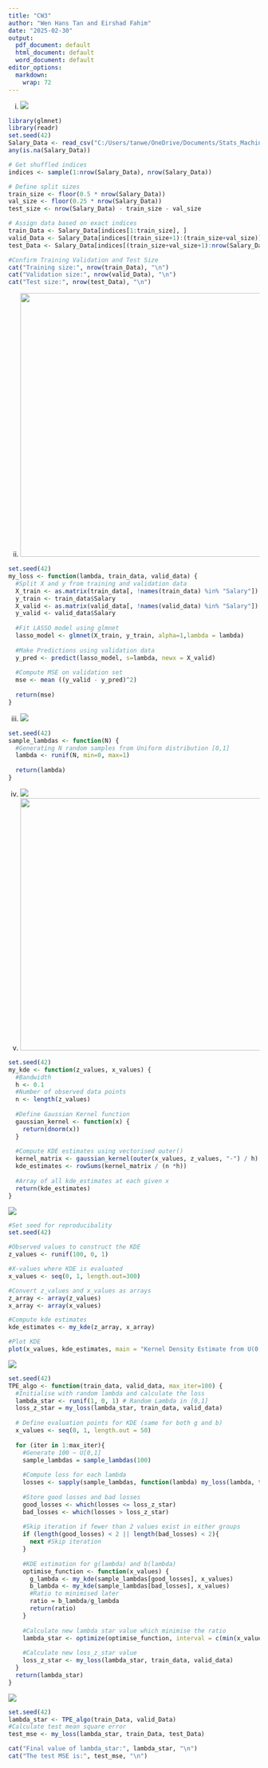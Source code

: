 ```yaml
---
title: "CW3"
author: "Wen Hans Tan and Eirshad Fahim"
date: "2025-02-30"
output:
  pdf_document: default
  html_document: default
  word_document: default
editor_options:
  markdown:
    wrap: 72
---
```


(i)  ![](images/clipboard-3348107760.png)

```r
library(glmnet)
library(readr)
set.seed(42)
Salary_Data <- read_csv("C:/Users/tanwe/OneDrive/Documents/Stats_Machine_Learning/CW3/Salary_Data.csv")
any(is.na(Salary_Data))

# Get shuffled indices
indices <- sample(1:nrow(Salary_Data), nrow(Salary_Data))

# Define split sizes
train_size <- floor(0.5 * nrow(Salary_Data))  
val_size <- floor(0.25 * nrow(Salary_Data))    
test_size <- nrow(Salary_Data) - train_size - val_size 

# Assign data based on exact indices
train_Data <- Salary_Data[indices[1:train_size], ]
valid_Data <- Salary_Data[indices[(train_size+1):(train_size+val_size)], ]
test_Data <- Salary_Data[indices[(train_size+val_size+1):nrow(Salary_Data)], ]

#Confirm Training Validation and Test Size 
cat("Training size:", nrow(train_Data), "\n")  
cat("Validation size:", nrow(valid_Data), "\n") 
cat("Test size:", nrow(test_Data), "\n") 
```

(ii) ![](images/clipboard-2891143082.png){width="529"}

```r
set.seed(42)
my_loss <- function(lambda, train_data, valid_data) {
  #Split X and y from training and validation data 
  X_train <- as.matrix(train_data[, !names(train_data) %in% "Salary"])
  y_train <- train_data$Salary
  X_valid <- as.matrix(valid_data[, !names(valid_data) %in% "Salary"])
  y_valid <- valid_data$Salary
  
  #Fit LASSO model using glmnet
  lasso_model <- glmnet(X_train, y_train, alpha=1,lambda = lambda)
  
  #Make Predictions using validation data 
  y_pred <- predict(lasso_model, s=lambda, newx = X_valid)
  
  #Compute MSE on validation set
  mse <- mean ((y_valid - y_pred)^2)
  
  return(mse)
}
```

(iii) ![](images/clipboard-3100954014.png)

```r
set.seed(42)
sample_lambdas <- function(N) {
  #Generating N random samples from Uniform distribution [0,1]
  lambda <- runif(N, min=0, max=1)
  
  return(lambda)
}
```

(iv) ![](images/clipboard-3930133001.png)
(v) ![](images/clipboard-53676778.png){width="506"}

```r
set.seed(42)
my_kde <- function(z_values, x_values) {
  #Bandwidth
  h <- 0.1
  #Number of observed data points
  n <- length(z_values)
  
  #Define Gaussian Kernel function
  gaussian_kernel <- function(x) {
    return(dnorm(x))
  }
  
  #Compute KDE estimates using vectorised outer()
  kernel_matrix <- gaussian_kernel(outer(x_values, z_values, "-") / h)
  kde_estimates <- rowSums(kernel_matrix / (n *h))
  
  #Array of all kde_estimates at each given x
  return(kde_estimates)
}
```

![](images/clipboard-3643861216.png)

```r
#Set seed for reproducibality
set.seed(42)

#Observed values to construct the KDE
z_values <- runif(100, 0, 1)

#X-values where KDE is evaluated
x_values <- seq(0, 1, length.out=300)

#Convert z_values and x_values as arrays
z_array <- array(z_values)
x_array <- array(x_values)

#Compute kde estimates
kde_estimates <- my_kde(z_array, x_array)

#Plot KDE
plot(x_values, kde_estimates, main = "Kernel Density Estimate from U(0,1) sample", xlab="x", ylab="Density")
```

![](images/clipboard-3091009351.png)

```r
set.seed(42)
TPE_algo <- function(train_data, valid_data, max_iter=100) {
  #Initialise with random lambda and calculate the loss 
  lambda_star <- runif(1, 0, 1) # Random Lambda in [0,1]
  loss_z_star = my_loss(lambda_star, train_data, valid_data)
  
  # Define evaluation points for KDE (same for both g and b)
  x_values <- seq(0, 1, length.out = 50)
  
  for (iter in 1:max_iter){
    #Generate 100 ~ U[0,1]
    sample_lambdas = sample_lambdas(100)
    
    #Compute loss for each lambda 
    losses <- sapply(sample_lambdas, function(lambda) my_loss(lambda, train_data, valid_data))
    
    #Store good losses and bad losses
    good_losses <- which(losses <= loss_z_star)
    bad_losses <- which(losses > loss_z_star)
    
    #Skip iteration if fewer than 2 values exist in either groups 
    if (length(good_losses) < 2 || length(bad_losses) < 2){
      next #Skip iteration
    }
    
    #KDE estimation for g(lambda) and b(lambda)
    optimise_function <- function(x_values) {
      g_lambda <- my_kde(sample_lambdas[good_losses], x_values)
      b_lambda <- my_kde(sample_lambdas[bad_losses], x_values)
      #Ratio to minimised later
      ratio = b_lambda/g_lambda
      return(ratio)
    }
    
    #Calculate new lambda star value which minimise the ratio
    lambda_star <- optimize(optimise_function, interval = c(min(x_values), max(x_values)))$minimum
    
    #Calculate new loss_z_star value 
    loss_z_star <- my_loss(lambda_star, train_data, valid_data)
  }
  return(lambda_star)
}
```

![](images/clipboard-1481312348.png)

```r
set.seed(42)
lambda_star <- TPE_algo(train_Data, valid_Data)
#Calculate test mean square error
test_mse <- my_loss(lambda_star, train_Data, test_Data)

cat("Final value of lambda_star:", lambda_star, "\n")
cat("The test MSE is:", test_mse, "\n")
```
